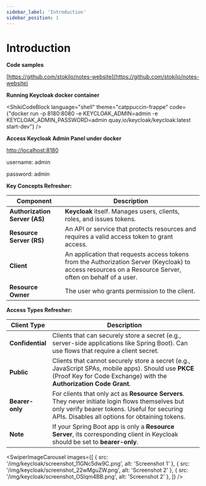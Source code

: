 ```yaml
---
sidebar_label: 'Introduction'
sidebar_position: 1
---
```


# Introduction

**Code samples**

[https://github.com/stokilo/notes-website](https://github.com/stokilo/notes-website)



**Running Keycloak docker container**


<ShikiCodeBlock language="shell" theme="catppuccin-frappe"
                code={"docker run -p 8180:8080 -e KEYCLOAK_ADMIN=admin -e KEYCLOAK_ADMIN_PASSWORD=admin quay.io/keycloak/keycloak:latest start-dev"} />

**Access Keycloak Admin Panel under docker**

[http://localhost:8180](http://localhost:8180)

username: admin

password: admin

**Key Concepts Refresher:**

| Component              | Description                                                                                                                       |
|------------------------|-----------------------------------------------------------------------------------------------------------------------------------|
| **Authorization Server (AS)** | **Keycloak** itself. Manages users, clients, roles, and issues tokens.                                                             |
| **Resource Server (RS)**      | An API or service that protects resources and requires a valid access token to grant access.                                     |
| **Client**                    | An application that requests access tokens from the Authorization Server (Keycloak) to access resources on a Resource Server, often on behalf of a user. |
| **Resource Owner**            | The user who grants permission to the client.                                                                                  |


**Access Types Refresher:**

| Client Type     | Description                                                                                                                                                                                                                   |
|------------------|-------------------------------------------------------------------------------------------------------------------------------------------------------------------------------------------------------------------------------|
| **Confidential** | Clients that can securely store a secret (e.g., server-side applications like Spring Boot). Can use flows that require a client secret.                                                                                       |
| **Public**       | Clients that cannot securely store a secret (e.g., JavaScript SPAs, mobile apps). Should use **PKCE** (Proof Key for Code Exchange) with the **Authorization Code Grant**.                                                  |
| **Bearer-only**  | For clients that only act as **Resource Servers**. They never initiate login flows themselves but only verify bearer tokens. Useful for securing APIs. Disables all options for obtaining tokens.                            |
| **Note**         | If your Spring Boot app is only a **Resource Server**, its corresponding client in Keycloak should be set to **bearer-only**.                                                                                   |


<SwiperImageCarousel
  images={[
    { src: '/img/keycloak/screenshot_11GNc5dw9C.png', alt: 'Screenshot 1' },
    { src: '/img/keycloak/screenshot_22wMguZW.png', alt: 'Screenshot 2' },
    { src: '/img/keycloak/screenshot_OSlqm4BB.png', alt: 'Screenshot 2' },
  ]} />
